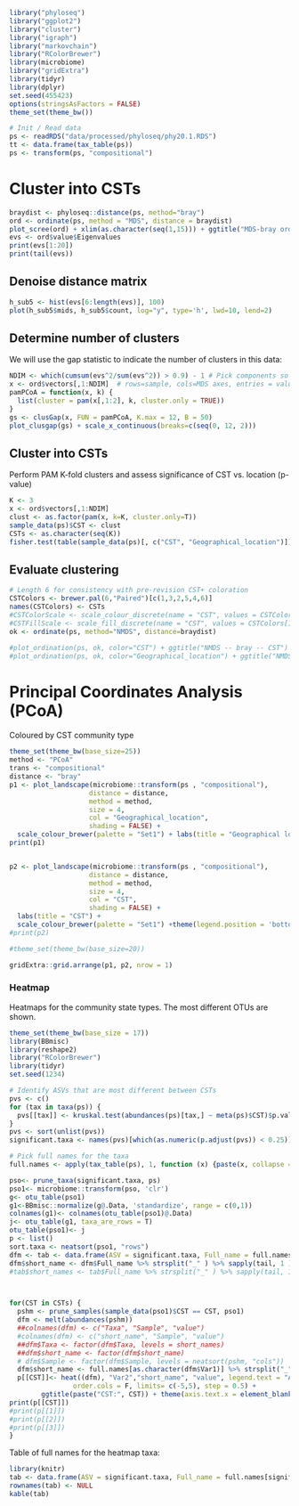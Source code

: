 ```r
library("phyloseq")
library("ggplot2")
library("cluster")
library("igraph")
library("markovchain")
library("RColorBrewer")
library(microbiome)
library("gridExtra")
library(tidyr)
library(dplyr)
set.seed(455423)
options(stringsAsFactors = FALSE)
theme_set(theme_bw())
```


```r
# Init / Read data
ps <- readRDS("data/processed/phyloseq/phy20.1.RDS")
tt <- data.frame(tax_table(ps))
ps <- transform(ps, "compositional")
```


# Cluster into CSTs

```r
braydist <- phyloseq::distance(ps, method="bray")
ord <- ordinate(ps, method = "MDS", distance = braydist)
plot_scree(ord) + xlim(as.character(seq(1,15))) + ggtitle("MDS-bray ordination eigenvalues")
evs <- ord$value$Eigenvalues
print(evs[1:20])
print(tail(evs))
```


## Denoise distance matrix

```r
h_sub5 <- hist(evs[6:length(evs)], 100)
plot(h_sub5$mids, h_sub5$count, log="y", type='h', lwd=10, lend=2)
```



## Determine number of clusters

We will use the gap statistic to indicate the number of clusters in this data:

```r
NDIM <- which(cumsum(evs^2/sum(evs^2)) > 0.9) - 1 # Pick components so that we reach 90% information
x <- ord$vectors[,1:NDIM]  # rows=sample, cols=MDS axes, entries = value
pamPCoA = function(x, k) {
  list(cluster = pam(x[,1:2], k, cluster.only = TRUE))
}
gs <- clusGap(x, FUN = pamPCoA, K.max = 12, B = 50)
plot_clusgap(gs) + scale_x_continuous(breaks=c(seq(0, 12, 2)))
```



## Cluster into CSTs

Perform PAM K-fold clusters and assess significance of CST vs. location (p-value)

```r
K <- 3 
x <- ord$vectors[,1:NDIM]
clust <- as.factor(pam(x, k=K, cluster.only=T))
sample_data(ps)$CST <- clust
CSTs <- as.character(seq(K))
fisher.test(table(sample_data(ps)[, c("CST", "Geographical_location")]))
```



## Evaluate clustering

```r
# Length 6 for consistency with pre-revision CST+ coloration
CSTColors <- brewer.pal(6,"Paired")[c(1,3,2,5,4,6)] 
names(CSTColors) <- CSTs
#CSTColorScale <- scale_colour_discrete(name = "CST", values = CSTColors[1:K])
#CSTFillScale <- scale_fill_discrete(name = "CST", values = CSTColors[1:K])
ok <- ordinate(ps, method="NMDS", distance=braydist)
```
```r
#plot_ordination(ps, ok, color="CST") + ggtitle("NMDS -- bray -- CST")
#plot_ordination(ps, ok, color="Geographical_location") + ggtitle("NMDS -- bray -- Location")
```


# Principal Coordinates Analysis (PCoA)

Coloured by CST community type

```r
theme_set(theme_bw(base_size=25))
method <- "PCoA"
trans <- "compositional"
distance <- "bray"
p1 <- plot_landscape(microbiome::transform(ps , "compositional"),
                    distance = distance,
                    method = method,
                    size = 4,
                    col = "Geographical_location",
                    shading = FALSE) + 
  scale_colour_brewer(palette = "Set1")	+ labs(title = "Geographical location") + theme(legend.position = 'bottom', legend.text=element_text(size=30)) +theme(legend.title=element_blank())
print(p1)


p2 <- plot_landscape(microbiome::transform(ps , "compositional"),
                    distance = distance,
                    method = method,
                    size = 4,
                    col = "CST",
                    shading = FALSE) +
  labs(title = "CST") + 		    		    
  scale_colour_brewer(palette = "Set1") +theme(legend.position = 'bottom', legend.text=element_text(size=30)) + theme(legend.title=element_blank())    
#print(p2)

#theme_set(theme_bw(base_size=20))

gridExtra::grid.arrange(p1, p2, nrow = 1)
```

### Heatmap

Heatmaps for the community state types. The most different OTUs are shown.

```r
theme_set(theme_bw(base_size = 17))
library(BBmisc)
library(reshape2)
library("RColorBrewer")
library(tidyr)
set.seed(1234)

# Identify ASVs that are most different between CSTs
pvs <- c()
for (tax in taxa(ps)) {
  pvs[[tax]] <- kruskal.test(abundances(ps)[tax,] ~ meta(ps)$CST)$p.value
}
pvs <- sort(unlist(pvs))
significant.taxa <- names(pvs)[which(as.numeric(p.adjust(pvs)) < 0.25)]

# Pick full names for the taxa
full.names <- apply(tax_table(ps), 1, function (x) {paste(x, collapse = "_")})

pso<- prune_taxa(significant.taxa, ps)
pso1<- microbiome::transform(pso, 'clr')
g<- otu_table(pso1)
g1<-BBmisc::normalize(g@.Data, 'standardize', range = c(0,1))
colnames(g1)<- colnames(otu_table(pso1)@.Data)
j<- otu_table(g1, taxa_are_rows = T)
otu_table(pso1)<- j
p <- list()
sort.taxa <- neatsort(pso1, "rows")
dfm <- tab <- data.frame(ASV = significant.taxa, Full_name = full.names[significant.taxa])
dfm$short_name <- dfm$Full_name %>% strsplit("_" ) %>% sapply(tail, 1 )
#tab$short_names <- tab$Full_name %>% strsplit("_" ) %>% sapply(tail, 1 )



for(CST in CSTs) {
  pshm <- prune_samples(sample_data(pso1)$CST == CST, pso1)
  dfm <- melt(abundances(pshm))
  ##colnames(dfm) <- c("Taxa", "Sample", "value")
  #colnames(dfm) <- c("short_name", "Sample", "value")
  ##dfm$Taxa <- factor(dfm$Taxa, levels = short_names)
  ##dfm$short_name <- factor(dfm$short_name)
  # dfm$Sample <- factor(dfm$Sample, levels = neatsort(pshm, "cols"))
  dfm$short_name <- full.names[as.character(dfm$Var1)] %>% strsplit("_" ) %>% sapply(tail, 1 )
  p[[CST]]<- heat((dfm), "Var2","short_name", "value", legend.text = "Abundance", order.rows = F, 
                order.cols = F, limits= c(-5,5), step = 0.5) +
		ggtitle(paste("CST:", CST)) + theme(axis.text.x = element_blank())
print(p[[CST]]) 
#print(p[[1]])
#print(p[[2]])
#print(p[[3]])
}
```






Table of full names for the heatmap taxa:

```r
library(knitr)
tab <- data.frame(ASV = significant.taxa, Full_name = full.names[significant.taxa])
rownames(tab) <- NULL
kable(tab)
```

